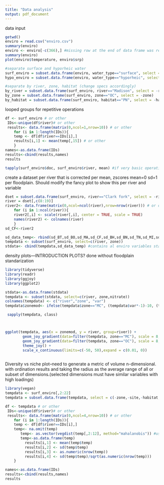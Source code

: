 ```yaml
---
title: "Data analysis"
output: pdf_document
---
```


data input
```r

getwd()
enviro = read.csv("enviro.csv")
summary(enviro)
enviro <- enviro[-c(366),] #missing row at the end of data frame was removed
summary(enviro)
plot(enviro$temperature, enviro$srp)

#separate surface and hyporheic water
surf_enviro = subset.data.frame(enviro, water_type=="surface", select = -water_type)
hypo_enviro = subset.data.frame(enviro, water_type=="hyporheic", select = -water_type)

#separate by river, zone, habitat (change specs accordingly)
by_river = subset.data.frame(surf_enviro, river=="Madison", select = -river)
by_zone = subset.data.frame(surf_enviro, zone=="OC", select = -zone)
by_habitat = subset.data.frame(surf_enviro, habitat=="PN", select = -habitat)


```

looped groups for repetitive operations
```r
df <- surf_enviro # or other
 IDs<-unique(df$river)# or other
 results<- data.frame(matrix(0,ncol=1,nrow=10)) # or other
    for (i in 1:length(IDs)){ 
    temp <- df[df$river==IDs[i],]
    results[i,1] <- mean(temp[,15]) # or other
    }
names<-as.data.frame(IDs)
results<-cbind(results,names)
results

tapply(surf_enviro$doc, surf_enviro$river, mean) #if very basic operations are needed

```

create a dataset per river that is corrected per mean, zscores mean=0 sd=1 per floodplain.
Should modify the fancy plot to show this per river and variable
```r

dset = subset.data.frame(surf_enviro, river=="Clark fork", select = -river)
river = dset[,c(8:19)]
river2<- data.frame(matrix(0,ncol=ncol(river),nrow=nrow(river))) # or other
    for (i in 1:ncol(river)){ 
    river2[,i] <- scale(river[,i], center = TRUE, scale = TRUE)
    names(river2) <- colnames(river)
    } 
sd_CF<-river2

sd_data_temp<- rbind(sd_BT,sd_BO,sd_MA,sd_CF,sd_BH,sd_BN,sd_TN,sd_MI,sd_MK,sd_SW)
tempdata <- subset(surf_enviro, select=c(river, zone)) 
stdata<- cbind(tempdata,sd_data_temp) #contains al enviro variables standarized by floodplain
```

density plots---INTRODUCTION PLOTS? done without floodplain standarization
```r
library(tidyverse)
library(readr)
library(ggjoy)
library(ggplot2)
```
```r
stdata<-as.data.frame(stdata)
tempdata <- subset(stdata, select=c(river, zone,nitrate)) 
colnames(tempdata) <- c("river","zone", "var")
tempdata$zonemod<- ifelse(tempdata$zone=="MC", (tempdata$var*-1)-10, (tempdata$var*1)+10)

 sapply(tempdata, class)



ggplot(tempdata, aes(x = zonemod, y = river, group=river)) +
        geom_joy_gradient(data=filter(tempdata, zone=="MC"), scale = 8, size = 0.15, rel_min_height = 0.01, fill="#0066CC", alpha=0.9,bandwidth=4) +
        geom_joy_gradient(data=filter(tempdata, zone=="OC"), scale = 8, size = 0.15, rel_min_height = 0.01, fill="#99CC33", alpha=0.9,bandwidth=4) +
        theme_joy() +
        scale_x_continuous(limits=c(-50, 50),expand = c(0.01, 0)) 
       
```












Diversity vs niche plot--need to generate a metric of volume n-dimensional. with ordination results and taking the radius as the average range of all or subset of dimensions.(selected dimensions must have similar variables with high loadings)

```r
library(vegan)
tempdata <- surf_enviro[,2:22]
tempdata = subset.data.frame(tempdata, select = c(-zone,-site,-habitat,-Lat,-Lon,-m,-oxygen_sat,-conductivity,-time))

df <- tempdata # or other
 IDs<-unique(df$river)# or other
 results<- data.frame(matrix(0,ncol=4,nrow=10)) # or other
    for (i in 1:length(IDs)){ 
    temp <- df[df$river==IDs[i],]
    temp<- na.omit(temp)
       temp<- as.vector(vegdist(temp[,2:12], method="mahalanobis")) #using Mahalonobis distance
       temp<-as.data.frame(temp)
         results[i,1] <- mean(temp$temp)
         results[i,2] <- sd(temp$temp)
         results[i,3] <- as.numeric(nrow(temp))
         results[i,4] <- sd(temp$temp)/sqrt(as.numeric(nrow(temp)))
    }

names<-as.data.frame(IDs)
results<-cbind(results,names)
results

```




